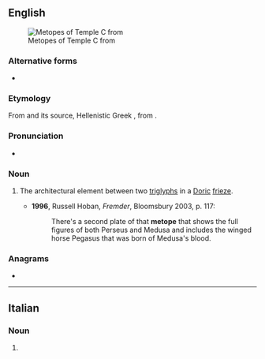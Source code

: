 ==English==
[[File:Metope_tempio_c_selinunte.jpg|thumb|Metopes of Temple C from {{w|Selinunte}}]]

===Alternative forms===
* {{alter|en|metopa||obsolete}}

===Etymology===
From {{bor|en|la|metopa}} and its source, Hellenistic Greek {{m|grc|μετόπη}}, from {{af|grc|μετά|ὀπή|gloss1=between|gloss2=hole|nocat=1}}.

===Pronunciation===
* {{IPA|/ˈmɛtəʊp/|/ˈmɛtəpi/|lang=en}}

===Noun===
{{en-noun}}

# {{lb|en|architecture}} The architectural element between two [[triglyph]]s in a [[Doric]] [[frieze]].
#* '''1996''', Russell Hoban, ''Fremder'', Bloomsbury 2003, p. 117:
#*: There's a second plate of that '''metope''' that shows the full figures of both Perseus and Medusa and includes the winged horse Pegasus that was born of Medusa's blood.

===Anagrams===
* {{anagrams|en|poemet}}

----

==Italian==

===Noun===
{{head|it|noun plural form|g=f}}

# {{plural of|metopa|lang=it}}